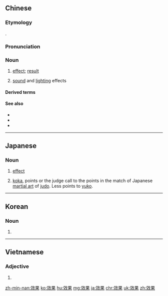 {{also|効果}}
==Chinese==
{{zh-forms}}

===Etymology===
{{bor|zh|ja|-}} {{ja-r|效果|こうか}}.

===Pronunciation===
{{zh-pron
|m=xiàoguǒ
|c=haau6 gwo2
|h=pfs=háu-kó
|mn=xm,zz,tw:hāu-kó/qz:hāu-kó͘
|ma=Zh-xiàoguo.ogg
|cat=n
}}

===Noun===
{{zh-noun}}

# [[effect]]; [[result]]
# {{lb|zh|theatre}} [[sound]] and [[lighting]] effects

====Derived terms====
{{zh-der|效果器|特殊效果}}

====See also====
* {{zh-l|成果}}
* {{zh-l|後果}}
* {{zh-l|結果}}

{{zh-cat|Elementary}}

----

==Japanese==
{{ja-kanjitab|こう|か|yomi=o}}

===Noun===
{{ja-noun|こうか|shin=効果}}

# [[effect]]
# {{lb|ja|judo}} [[koka]], points or the judge call to the points in the match of Japanese [[martial art]] of [[judo]]. Less points to [[yuko]].

----

==Korean==
{{ko-hanjatab}}

===Noun===
{{ko-noun|hj|hangeul=효과}}

# {{hanja form of|효과|result, effect}}

----

==Vietnamese==
{{vi-hantutab}}

===Adjective===
{{head|vi|adjective|sc=Hani}}

# {{han tu form of|hiệu quả|effectiveness}}

[[zh-min-nan:效果]]
[[ko:效果]]
[[hu:效果]]
[[mg:效果]]
[[ja:效果]]
[[chr:效果]]
[[uk:效果]]
[[zh:效果]]
